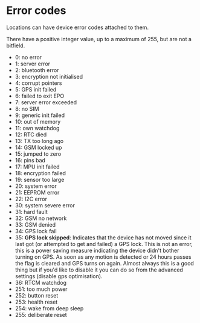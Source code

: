 # Error codes

Locations can have device error codes attached to them.

There have a positive integer value, up to a maximum of 255, but are not a bitfield.

- 0: no error
- 1: server error
- 2: bluetooth error
- 3: encryption not initialised
- 4: corrupt pointers
- 5: GPS init failed
- 6: failed to exit EPO
- 7: server error exceeded
- 8: no SIM
- 9: generic init failed
- 10: out of memory
- 11: own watchdog
- 12: RTC died
- 13: TX too long ago
- 14: GSM locked up
- 15: jumped to zero
- 16: pins bad
- 17: MPU init failed
- 18: encryption failed
- 19: sensor too large
- 20: system error
- 21: EEPROM error
- 22: I2C error
- 30: system severe error
- 31: hard fault
- 32: GSM no network
- 33: GSM denied
- 34: GPS lock fail
- 35: **GPS lock skipped**: Indicates that the device has not moved since it last got (or attempted to get and failed) a GPS lock. This is not an error, this is a power saving measure indicating the device didn't bother turning on GPS. As soon as any motion is detected or 24 hours passes the flag is cleared and GPS turns on again. Almost always this is a good thing but if you'd like to disable it you can do so from the advanced settings (disable gps optimisation).
- 36: RTCM watchdog
- 251: too much power
- 252: button reset
- 253: health reset
- 254: wake from deep sleep
- 255: deliberate reset
